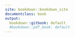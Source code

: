 ```yaml
---
site: bookdown::bookdown_site
documentclass: book
output:
  bookdown::gitbook: default
  #bookdown::pdf_book: default
---
```



